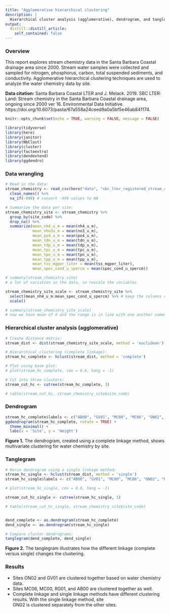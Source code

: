 ```yaml
---
title: "Agglomerative hierarchical clustering"
description: |
  Hierarchical cluster analysis (agglomerative), dendrogram, and tanglegram
output:
  distill::distill_article:
    self_contained: false
---
```


### Overview

This report explores stream chemistry data in the Santa Barbara Coastal drainage area since 2000. Stream water samples were collected and sampled for nitrogen, phosphorus, carbon, total suspended sediments, and conductivity. Agglomerative hierarchical clustering techniques are used to analyze the water chemistry data by site.

**Data citation:** Santa Barbara Coastal LTER and J. Melack. 2019. SBC LTER: Land: Stream chemistry in the Santa Barbara Coastal drainage area, ongoing since 2000 ver 16. Environmental Data Initiative. https://doi.org/10.6073/pasta/67a558a24ceed9a0a5bf5e46ab841174.

```r
knitr::opts_chunk$set(echo = TRUE, warning = FALSE, message = FALSE)

library(tidyverse)
library(here)
library(janitor)
library(NbClust)
library(cluster)
library(factoextra)
library(dendextend)
library(ggdendro)
```

### Data wrangling

```r
# Read in the data:
stream_chemistry <- read_csv(here("data", "sbc_lter_registered_stream_chemistry.csv")) %>% 
  clean_names() %>% 
  na_if(-999) # convert -999 values to NA

# Summarize the data per site:
stream_chemistry_site <- stream_chemistry %>% 
  group_by(site_code) %>% 
  drop_na() %>% 
  summarize(mean_nh4_u_m = mean(nh4_u_m),
            mean_nho3u_m = mean(no3_u_m),
            mean_po4_u_m = mean(po4_u_m),
            mean_tdn_u_m = mean(tdn_u_m),
            mean_tdp_u_m = mean(tdp_u_m),
            mean_tpc_u_m = mean(tpc_u_m),
            mean_tpn_u_m = mean(tpn_u_m),
            mean_tpp_u_m = mean(tpp_u_m),
            mean_tss_mgper_liter = mean(tss_mgper_liter),
            mean_spec_cond_u_spercm = mean(spec_cond_u_spercm))
```

```r
# summary(stream_chemistry_site) 
# a lot of variation in the data, so rescale the variables

stream_chemistry_site_scale <- stream_chemistry_site %>% 
  select(mean_nh4_u_m:mean_spec_cond_u_spercm) %>% # keep the columns containing numeric data
  scale()

# summary(stream_chemistry_site_scale) 
# now we have mean of 0 and the range is in line with one another somewhat (about 1 or 2 on either side of the mean)
```

### Hierarchical cluster analysis (agglomerative)

```r
# Create distance matrix:
stream_dist <- dist(stream_chemistry_site_scale, method = 'euclidean')

# Hierarchical clustering (complete linkage):
stream_hc_complete <- hclust(stream_dist, method = 'complete')

# Plot using base plot:
# plot(stream_hc_complete, cex = 0.6, hang = -1)
```

```r
# Cut into three clusters:
stream_cut_hc <- cutree(stream_hc_complete, 3)

# table(stream_cut_hc, stream_chemistry_site$site_code)
```

### Dendrogram

```r
stream_hc_complete$labels <- c("AB00", "GV01", "MC00", "MC06", "ON02", "RG01")
ggdendrogram(stream_hc_complete, rotate = TRUE) +
  theme_minimal() +
  labs(x = 'Site', y = 'Height')
```

**Figure 1.** The dendrogram, created using a complete linkage method, shows multivariate clustering for water chemistry by site.

### Tanglegram

```r
# Rerun dendrogram using a single linkage method:
stream_hc_single <- hclust(stream_dist, method = 'single')
stream_hc_single$labels <- c("AB00", "GV01", "MC00", "MC06", "ON02", "RG01")

# plot(stream_hc_single, cex = 0.6, hang = -1)

stream_cut_hc_single <- cutree(stream_hc_single, 3)

# table(stream_cut_hc_single, stream_chemistry_site$site_code)


dend_complete <- as.dendrogram(stream_hc_complete)
dend_single <- as.dendrogram(stream_hc_single)

# Compare cluster dendrograms:
tanglegram(dend_complete, dend_single)
```

**Figure 2.** The tanglegram illustrates how the different linkage (complete versus single) changes the clustering.

### Results
- Sites ON02 and GV01 are clustered together based on water chemistry data.
- Sites MC06, MC00, RG01, and AB00 are clustered together as well.
- Complete linkage and single linkage methods have different clustering results. With the single linkage method, site 	
ON02 is clustered separately from the other sites.

